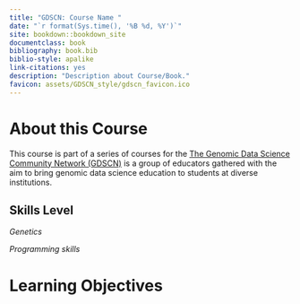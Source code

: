 ```yaml
---
title: "GDSCN: Course Name "
date: "`r format(Sys.time(), '%B %d, %Y')`"
site: bookdown::bookdown_site
documentclass: book
bibliography: book.bib
biblio-style: apalike
link-citations: yes
description: "Description about Course/Book."
favicon: assets/GDSCN_style/gdscn_favicon.ico
---
```


# About this Course {-}

This course is part of a series of courses for the [The Genomic Data Science Community Network (GDSCN)](https://www.gdscn.org/home) is a group of educators gathered with the aim to bring genomic data science education to students at diverse institutions. 

## Skills Level {-} 

::: {.notice}
_Genetics_
<!-- **Novice**: no genetics knowledge needed -->

_Programming skills_
<!-- **Novice**: no programming experience needed -->
:::

# Learning Objectives {-}

<!-- Learning objectives for this activity come from the [Genetics Core Competencies](https://genetics-gsa.org/education/genetics-learning-framework/): -->

<!-- - Objective 1 -->
<!-- - Objective 2 -->
<!-- - Objective 3 -->
